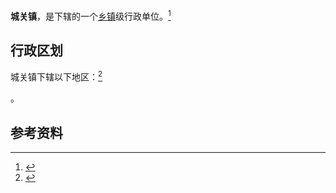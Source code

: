 {{中国乡级行政区|61/09/27/100/000}}

'''城关镇'''，是{{PRC admin/fullname|61/09/27/100/000|3}}下辖的一个[[乡镇|乡镇]]级行政单位。<ref>{{PRC admin/ref sgc|{{PRC admin/parent|61/09/27/100/000}}}}</ref>

== 行政区划 ==

城关镇下辖以下地区：<ref>{{PRC admin/ref sgc|61/09/27/100/000}}</ref>

{{PRC admin/children|61/09/27/100/000}}。

== 参考资料 ==

{{reflist}}

{{行政区划小作品}}
{{PRC admin/navcat|61/09/27/100/000}}